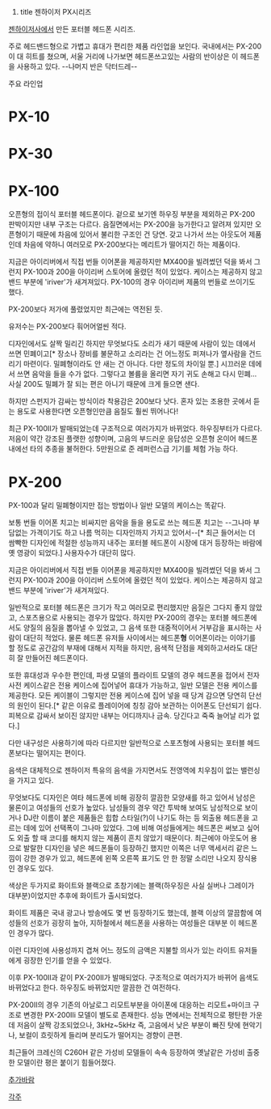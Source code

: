 #title 젠하이저 PX시리즈

[[젠하이저]]사에서 만든 포터블 헤드폰 시리즈.

주로 헤드밴드형으로 가볍고 휴대가 편리한 제품 라인업을 보인다.
국내에서는 PX-200이 대 히트를 쳤으며, 서울 거리에 나가보면 헤드폰쓰고있는 사람의 반이상은 이 헤드폰을 사용하고 있다. --나머지 반은 닥터드레--

주요 라인업

= PX-10 =

= PX-30 =

= PX-100 =

오픈형의 접이식 포터블 헤드폰이다. 겉으로 보기엔 하우징 부분을 제외하곤 PX-200 판박이지만 내부 구조는 다르다. 음질면에서는 PX-200을 능가한다고 알려져 있지만 오픈형이기 때문에 차음에 있어서 불리한 구조인 건 당연. 갖고 나가서 쓰는 아웃도어 제품인데 차음에 약하니 여러모로 PX-200보다는 메리트가 떨어지긴 하는 제품이다.

지금은 아이리버에서 직접 번들 이어폰을 제공하지만 MX400을 빌려썼던 덕을 봐서 그런지 PX-100과 200을 아이리버 스토어에 올렸던 적이 있었다. 케이스는 제공하지 않고 밴드 부분에 'iriver'가 새겨져있다. PX-100의 경우 아이리버 제품의 번들로 쓰이기도 했다.

PX-200보다 저가에 풀렸었지만 최근에는 역전된 듯.

유저수는 PX-200보다 훠어어얼씬 적다.

디자인에서도 살짝 밀리긴 하지만 무엇보다도 소리가 새기 때문에 사람이 있는 데에서 쓰면 민폐이고[* 장소나 장비를 불문하고 소리라는 건 어느정도 퍼져나가 옆사람을 건드리기 마련이다. 밀폐형이라도 안 새는 건 아니다. 다만 정도의 차이일 뿐.] 시끄러운 데에서 쓰면 음악을 들을 수가 없다. 그렇다고 볼륨을 올리면 자기 귀도 손해고 다시 민폐... 사실 200도 밀폐가 잘 되는 편은 아니기 때문에 크게 들으면 샌다.

하지만 스펀지가 감싸는 방식이라 착용감은 200보다 낫다. 혼자 있는 조용한 곳에서 듣는 용도로 사용한다면 오픈형인만큼 음질도 훨씬 뛰어나다!

최근 PX-100Ⅱ가 발매되었는데 구조적으로 여러가지가 바뀌었다. 하우징부터가 다르다. 저음이 약간 강조된 플랫한 성향이며, 고음의 부드러운 응답성은 오픈형 온이어 헤드폰 내에선 타의 추종을 불허한다. 5만원으로 준 레퍼런스급 기기를 체험 가능 하다.
= PX-200 =

PX-100과 달리 밀폐형이지만 접는 방법이나 일반 모델의 케이스는 똑같다.

보통 번들 이어폰 치고는 비싸지만 음악을 들을 용도로 쓰는 헤드폰 치고는 --그나마 부담없는 가격이기도 하고 나름 먹히는 디자인까지 가지고 있어서--[* 최근 들어서는 더 쌈빡한 디자인에 적절한 성능까지 내주는 포터블 헤드폰이 시장에 대거 등장하는 바람에 옛 영광이 되었다.] 사용자수가 대단히 많다.

지금은 아이리버에서 직접 번들 이어폰을 제공하지만 MX400을 빌려썼던 덕을 봐서 그런지 PX-100과 200을 아이리버 스토어에 올렸던 적이 있었다. 케이스는 제공하지 않고 밴드 부분에 'iriver'가 새겨져있다.

일반적으로 포터블 헤드폰은 크기가 작고 여러모로 편리했지만 음질은 그다지 좋지 않았고, 스포츠용으로 사용되는 경우가 많았다. 하지만 PX-200의 경우는 포터블 헤드폰에서도 양질의 음질을 뽑아낼 수 있었고, 그 음색 또한 대중적이어서 거부감을 표시하는 사람이 대단히 적었다. 물론 헤드폰 유저들 사이에서는 헤드폰'''형''' 이어폰이라는 이야기를 할 정도로 공간감의 부재에 대해서 지적을 하지만, 음색적 단점을 제외하고서라도 대단히 잘 만들어진 헤드폰이다.

또한 휴대성과 우수한 편인데, 파생 모델의 플라이트 모델의 경우 헤드폰을 접어서 전자사전 케이스같은 전용 케이스에 집어넣어 휴대가 가능하고, 일반 모델은 전용 케이스를 제공한다. 모든 케이블이 그렇지만 전용 케이스에 집어 넣을 때 당겨 감으면 당연히 단선의 원인이 된다.[* 같은 이유로 플레이어에 칭칭 감아 보관하는 이어폰도 단선되기 쉽다. 피복으로 감싸서 보이진 않지만 내부는 어디까지나 금속. 당긴다고 죽죽 늘어날 리가 없다.]

다만 내구성은 사용하기에 따라 다르지만 일반적으로 스포츠형에 사용되는 포터블 헤드폰보다는 떨어지는 편이다.

음색은 대체적으로 젠하이저 특유의 음색을 가지면서도 전영역에 치우침이 없는 밸런싱을 가지고 있다.

무엇보다도 디자인은 여타 헤드폰에 비해 굉장히 깔끔한 모양새를 하고 있어서 남성은 물론이고 여성들의 선호가 높았다. 남성들의 경우 약간 투박해 보여도 남성적으로 보이거나 DJ란 이름이 붙은 제품들은 힙합 스타일(?)이 나기도 하는 등 외출용 헤드폰을 고르는 데에 있어 선택폭이 그나마 있었다.
그에 비해 여성들에게는 헤드폰은 써보고 싶어도 외출 할 때 코디를 해치지 않는 제품이 흔치 않았기 때문이다. 최근에야 아웃도어 용으로 발랄한 디자인을 넣은 헤드폰들이 등장하긴 했지만 이쪽은 너무 액세서리 같은 느낌이 강한 경우가 있고, 헤드폰에 왼쪽 오른쪽 표기도 안 한 정말 소리만 나오지 장식용인 경우도 있다.

색상은 두가지로 화이트와 블랙으로 초창기에는 블랙(하우징은 사실 실버나 그레이가 대부분)이었지만 추후에 화이트가 출시되었다.

화이트 제품은 국내 광고나 방송에도 몇 번 등장하기도 했는데, 블랙 이상의 깔끔함에 여성들의 선호가 굉장히 높아, 지하철에서 헤드폰을 사용하는 여성들은 대부분 이 헤드폰인 경우가 많다.

이런 디자인에 사용성까지 겹쳐 어느 정도의 금액은 지불할 의사가 있는 라이트 유저들에게 굉장한 인기를 얻을 수 있었다.


이후 PX-100Ⅱ과 같이 PX-200Ⅱ가 발매되었다. 구조적으로 여러가지가 바뀌어 음색도 바뀌었다고 한다. 하우징도 바뀌었지만 깔끔한 건 여전하다.

PX-200Ⅱ의 경우 기존의 아날로그 리모트부분을 아이폰에 대응하는 리모트+마이크 구조로 변경한 PX-200Ⅱi 모델이 별도로 존재한다. 성능 면에서는 전체적으로 평탄한 가운데 저음이 살짝 강조되었으나, 3kHz~5kHz 즉, 고음에서 낮은 부분이 빠진 탓에 현악기나, 보컬이 흐릿하게 들리며 분리도가 떨어지는 경향이 큰편.

최근들어 크레신의 C260H 같은 가성비 모델들이 속속 등장하여 옛날같은 가성비 출중한 모델이란 평은 붙이기 힘들어졌다.

[[추가바람]]

[[각주]]
